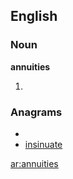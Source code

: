 ==English==

===Noun===
'''annuities'''

# {{plural of|[[annuity]]}}

===Anagrams===
* {{alphagram|aeiinnstu}}
* [[insinuate#English|insinuate]]


[[ar:annuities]]